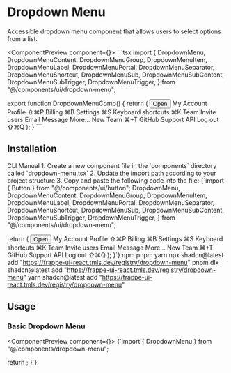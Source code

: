 
# Dropdown Menu

Accessible dropdown menu component that allows users to select options from a list.

<ComponentPreview component={<DropdownMenuComp />}>
 <EnhancedCodeBlock language="tsx">
	```tsx
	import {
	DropdownMenu,
	DropdownMenuContent,
	DropdownMenuGroup,
	DropdownMenuItem,
	DropdownMenuLabel,
	DropdownMenuPortal,
	DropdownMenuSeparator,
	DropdownMenuShortcut,
	DropdownMenuSub,
	DropdownMenuSubContent,
	DropdownMenuSubTrigger,
	DropdownMenuTrigger,
} from "@/components/ui/dropdown-menu";

export function DropdownMenuComp() {
	return (
		<DropdownMenu>
			<DropdownMenuTrigger asChild>
				<Button>Open</Button>
			</DropdownMenuTrigger>
			<DropdownMenuContent className="w-56">
				<DropdownMenuLabel>My Account</DropdownMenuLabel>
				<DropdownMenuSeparator />
				<DropdownMenuGroup>
					<DropdownMenuItem>
						Profile
						<DropdownMenuShortcut>⇧⌘P</DropdownMenuShortcut>
					</DropdownMenuItem>
					<DropdownMenuItem>
						Billing
						<DropdownMenuShortcut>⌘B</DropdownMenuShortcut>
					</DropdownMenuItem>
					<DropdownMenuItem>
						Settings
						<DropdownMenuShortcut>⌘S</DropdownMenuShortcut>
					</DropdownMenuItem>
					<DropdownMenuItem>
						Keyboard shortcuts
						<DropdownMenuShortcut>⌘K</DropdownMenuShortcut>
					</DropdownMenuItem>
				</DropdownMenuGroup>
				<DropdownMenuSeparator />
				<DropdownMenuGroup>
					<DropdownMenuItem>Team</DropdownMenuItem>
					<DropdownMenuSub>
						<DropdownMenuSubTrigger>Invite users</DropdownMenuSubTrigger>
						<DropdownMenuPortal>
							<DropdownMenuSubContent>
								<DropdownMenuItem>Email</DropdownMenuItem>
								<DropdownMenuItem>Message</DropdownMenuItem>
								<DropdownMenuSeparator />
								<DropdownMenuItem>More...</DropdownMenuItem>
							</DropdownMenuSubContent>
						</DropdownMenuPortal>
					</DropdownMenuSub>
					<DropdownMenuItem>
						New Team
						<DropdownMenuShortcut>⌘+T</DropdownMenuShortcut>
					</DropdownMenuItem>
				</DropdownMenuGroup>
				<DropdownMenuSeparator />
				<DropdownMenuItem>GitHub</DropdownMenuItem>
				<DropdownMenuItem>Support</DropdownMenuItem>
				<DropdownMenuItem disabled>API</DropdownMenuItem>
				<DropdownMenuSeparator />
				<DropdownMenuItem>
					Log out
					<DropdownMenuShortcut>⇧⌘Q</DropdownMenuShortcut>
				</DropdownMenuItem>
			</DropdownMenuContent>
		</DropdownMenu>
	);
}
	```
	</EnhancedCodeBlock>
</ComponentPreview>


## Installation

<InstallationTabs defaultValue="cli">
  <TabsList>
    <TabsTrigger value="cli">CLI</TabsTrigger>
    <TabsTrigger value="manual">Manual</TabsTrigger>
  </TabsList>
  <TabsContent value="manual">
    1. Create a new component file in the `components` directory called `dropdown-menu.tsx`
    2. Update the import path according to your project structure
    3. Copy and paste the following code into the file:
    <EnhancedCodeBlock language="tsx">
      {`import { Button } from "@/components/ui/button";
  DropdownMenu,
  DropdownMenuContent,
  DropdownMenuGroup,
  DropdownMenuItem,
  DropdownMenuLabel,
  DropdownMenuPortal,
  DropdownMenuSeparator,
  DropdownMenuShortcut,
  DropdownMenuSub,
  DropdownMenuSubContent,
  DropdownMenuSubTrigger,
  DropdownMenuTrigger,
} from "@/components/ui/dropdown-menu";

  return (
    <DropdownMenu>
      <DropdownMenuTrigger asChild>
        <Button>Open</Button>
      </DropdownMenuTrigger>
      <DropdownMenuContent className="w-56">
        <DropdownMenuLabel>My Account</DropdownMenuLabel>
        <DropdownMenuSeparator />
        <DropdownMenuGroup>
          <DropdownMenuItem>
            Profile
            <DropdownMenuShortcut>⇧⌘P</DropdownMenuShortcut>
          </DropdownMenuItem>
          <DropdownMenuItem>
            Billing
            <DropdownMenuShortcut>⌘B</DropdownMenuShortcut>
          </DropdownMenuItem>
          <DropdownMenuItem>
            Settings
            <DropdownMenuShortcut>⌘S</DropdownMenuShortcut>
          </DropdownMenuItem>
          <DropdownMenuItem>
            Keyboard shortcuts
            <DropdownMenuShortcut>⌘K</DropdownMenuShortcut>
          </DropdownMenuItem>
        </DropdownMenuGroup>
        <DropdownMenuSeparator />
        <DropdownMenuGroup>
          <DropdownMenuItem>Team</DropdownMenuItem>
          <DropdownMenuSub>
            <DropdownMenuSubTrigger>Invite users</DropdownMenuSubTrigger>
            <DropdownMenuPortal>
              <DropdownMenuSubContent>
                <DropdownMenuItem>Email</DropdownMenuItem>
                <DropdownMenuItem>Message</DropdownMenuItem>
                <DropdownMenuSeparator />
                <DropdownMenuItem>More...</DropdownMenuItem>
              </DropdownMenuSubContent>
            </DropdownMenuPortal>
          </DropdownMenuSub>
          <DropdownMenuItem>
            New Team
            <DropdownMenuShortcut>⌘+T</DropdownMenuShortcut>
          </DropdownMenuItem>
        </DropdownMenuGroup>
        <DropdownMenuSeparator />
        <DropdownMenuItem>GitHub</DropdownMenuItem>
        <DropdownMenuItem>Support</DropdownMenuItem>
        <DropdownMenuItem disabled>API</DropdownMenuItem>
        <DropdownMenuSeparator />
        <DropdownMenuItem>
          Log out
          <DropdownMenuShortcut>⇧⌘Q</DropdownMenuShortcut>
        </DropdownMenuItem>
      </DropdownMenuContent>
    </DropdownMenu>
  );
}`}
    </EnhancedCodeBlock>
  </TabsContent>
  <TabsContent value="cli">
    <PackageManagerTabs defaultValue="npm">
      <TabsList>
        <TabsTrigger value="npm">npm</TabsTrigger>
        <TabsTrigger value="pnpm">pnpm</TabsTrigger>
        <TabsTrigger value="yarn">yarn</TabsTrigger>
      </TabsList>
      <TabsContent value="npm">
        <EnhancedCodeBlock language="bash">
          npx shadcn@latest add "https://frappe-ui-react.tmls.dev/registry/dropdown-menu"
        </EnhancedCodeBlock>
      </TabsContent>
      <TabsContent value="pnpm">
        <EnhancedCodeBlock language="bash">
          pnpm dlx shadcn@latest add "https://frappe-ui-react.tmls.dev/registry/dropdown-menu"
        </EnhancedCodeBlock>
      </TabsContent>
      <TabsContent value="yarn">
        <EnhancedCodeBlock language="bash">
          yarn shadcn@latest add "https://frappe-ui-react.tmls.dev/registry/dropdown-menu"
        </EnhancedCodeBlock>
      </TabsContent>
    </PackageManagerTabs>
  </TabsContent>
</InstallationTabs>

## Usage

### Basic Dropdown Menu

<ComponentPreview component={<DropdownMenuComp />}>
  <EnhancedCodeBlock language="tsx">
    {`import { DropdownMenu } from "@/components/dropdown-menu";

  return <DropdownMenu />;
}`}
  </EnhancedCodeBlock>
</ComponentPreview>
